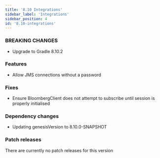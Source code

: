 ```yaml
---
title: '8.10 Integrations'
sidebar_label: 'Integrations'
sidebar_position: 4
id: '8.10-integrations'
---
```


### BREAKING CHANGES

* Upgrade to Gradle 8.10.2

### Features

* Allow JMS connections without a password 

### Fixes

* Ensure BloombergClient does not attempt to subscribe until session is properly initialised 

### Dependency changes

* Updating genesisVersion to 8.10.0-SNAPSHOT

### Patch releases

There are currently no patch releases for this version

